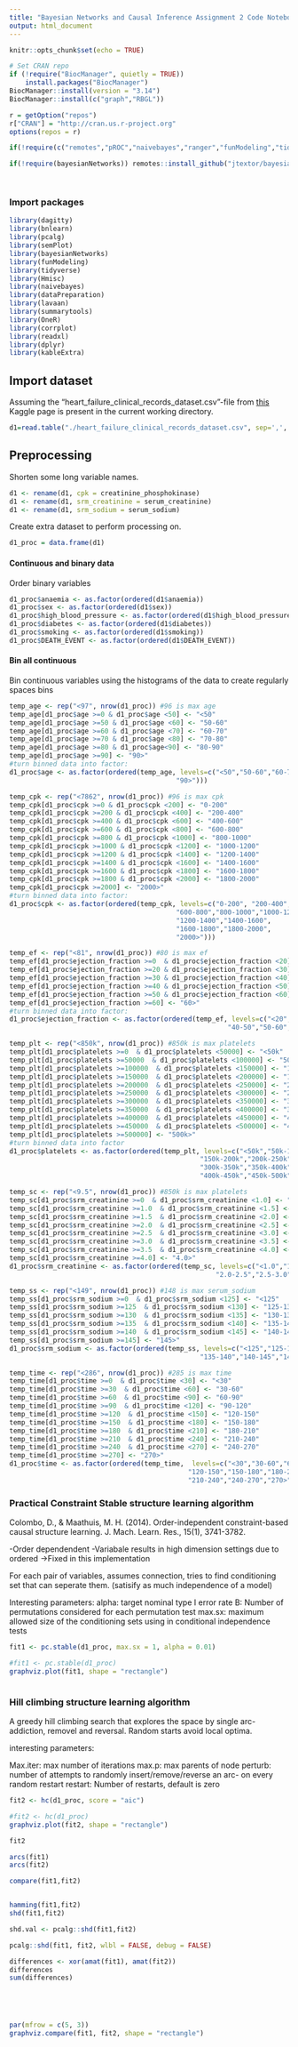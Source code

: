 ---
title: "Bayesian Networks and Causal Inference Assignment 2 Code Noteboo"
output: html_document
---

```{r setup, include=FALSE}
knitr::opts_chunk$set(echo = TRUE)
```




```{r,echo=FALSE,results='hide',message=FALSE, warning=FALSE, include=FALSE}
# Set CRAN repo
if (!require("BiocManager", quietly = TRUE))
    install.packages("BiocManager")
BiocManager::install(version = "3.14")
BiocManager::install(c("graph","RBGL"))

r = getOption("repos")
r["CRAN"] = "http://cran.us.r-project.org"
options(repos = r)

if(!require(c("remotes","pROC","naivebayes","ranger","funModeling","tidyverse","Hmisc", "bnlearn", "naivebayes", "dagitty", "dataPreparation", "lavaan", "summarytools", "OneR","corrplot","semPlot", "knitr","readxl","dplyr","kableExtra","pcalg"))) install.packages(c("remotes","pROC","naivebayes","ranger","funModeling","tidyverse","Hmisc", "bnlearn", "naivebayes", "dagitty", "dataPreparation", "lavaan", "summarytools", "OneR","corrplot","semPlot","knitr","readxl","dplyr","kableExtra","pcalg"), dependencies = TRUE)

if(!require(bayesianNetworks)) remotes::install_github("jtextor/bayesianNetworks")




```

\small
### Import packages
```{r, results='hide',message=FALSE}
library(dagitty)
library(bnlearn)
library(pcalg)
library(semPlot)
library(bayesianNetworks)
library(funModeling) 
library(tidyverse) 
library(Hmisc)
library(naivebayes)
library(dataPreparation)
library(lavaan)
library(summarytools)
library(OneR)
library(corrplot)
library(readxl)
library(dplyr)
library(kableExtra)
```


## Import dataset

Assuming the "heart_failure_clinical_records_dataset.csv"-file from [this](https://www.kaggle.com/andrewmvd/heart-failure-clinical-data/download) Kaggle page is present in the current working directory.


```{r }
d1=read.table("./heart_failure_clinical_records_dataset.csv", sep=',', header=TRUE)
```

## Preprocessing 

Shorten some long variable names.
```{r }
d1 <- rename(d1, cpk = creatinine_phosphokinase)
d1 <- rename(d1, srm_creatinine = serum_creatinine)
d1 <- rename(d1, srm_sodium = serum_sodium)
```

Create extra dataset to perform processing on.
```{r }
d1_proc = data.frame(d1)
```

#### Continuous and binary data

Order binary variables

```{r}

d1_proc$anaemia <- as.factor(ordered(d1$anaemia))
d1_proc$sex <- as.factor(ordered(d1$sex))
d1_proc$high_blood_pressure <- as.factor(ordered(d1$high_blood_pressure))
d1_proc$diabetes <- as.factor(ordered(d1$diabetes))
d1_proc$smoking <- as.factor(ordered(d1$smoking))
d1_proc$DEATH_EVENT <- as.factor(ordered(d1$DEATH_EVENT))

```

#### Bin all continuous

Bin continuous variables using the histograms of the data to create regularly spaces bins

\scriptsize 

```{r}
temp_age <- rep("<97", nrow(d1_proc)) #96 is max age
temp_age[d1_proc$age >=0 & d1_proc$age <50] <- "<50"
temp_age[d1_proc$age >=50 & d1_proc$age <60] <- "50-60"
temp_age[d1_proc$age >=60 & d1_proc$age <70] <- "60-70"
temp_age[d1_proc$age >=70 & d1_proc$age <80] <- "70-80"
temp_age[d1_proc$age >=80 & d1_proc$age<90] <- "80-90"
temp_age[d1_proc$age >=90] <- "90>"
#turn binned data into factor:
d1_proc$age <- as.factor(ordered(temp_age, levels=c("<50","50-60","60-70","70-80","80-90",
                                          "90>")))

temp_cpk <- rep("<7862", nrow(d1_proc)) #96 is max cpk
temp_cpk[d1_proc$cpk >=0 & d1_proc$cpk <200] <- "0-200"
temp_cpk[d1_proc$cpk >=200 & d1_proc$cpk <400] <- "200-400"
temp_cpk[d1_proc$cpk >=400 & d1_proc$cpk <600] <- "400-600"
temp_cpk[d1_proc$cpk >=600 & d1_proc$cpk <800] <- "600-800"
temp_cpk[d1_proc$cpk >=800 & d1_proc$cpk <1000] <- "800-1000"
temp_cpk[d1_proc$cpk >=1000 & d1_proc$cpk <1200] <- "1000-1200"
temp_cpk[d1_proc$cpk >=1200 & d1_proc$cpk <1400] <- "1200-1400"
temp_cpk[d1_proc$cpk >=1400 & d1_proc$cpk <1600] <- "1400-1600"
temp_cpk[d1_proc$cpk >=1600 & d1_proc$cpk <1800] <- "1600-1800"
temp_cpk[d1_proc$cpk >=1800 & d1_proc$cpk <2000] <- "1800-2000"
temp_cpk[d1_proc$cpk >=2000] <- "2000>"
#turn binned data into factor:
d1_proc$cpk <- as.factor(ordered(temp_cpk, levels=c("0-200", "200-400", "400-600",
                                          "600-800","800-1000","1000-1200",
                                          "1200-1400","1400-1600",
                                          "1600-1800","1800-2000",
                                          "2000>")))

temp_ef <- rep("<81", nrow(d1_proc)) #80 is max ef
temp_ef[d1_proc$ejection_fraction >=0  & d1_proc$ejection_fraction <20] <- "<20"
temp_ef[d1_proc$ejection_fraction >=20 & d1_proc$ejection_fraction <30] <- "20-30"
temp_ef[d1_proc$ejection_fraction >=30 & d1_proc$ejection_fraction <40] <- "30-40"
temp_ef[d1_proc$ejection_fraction >=40 & d1_proc$ejection_fraction <50] <- "40-50"
temp_ef[d1_proc$ejection_fraction >=50 & d1_proc$ejection_fraction <60] <- "50-60"
temp_ef[d1_proc$ejection_fraction >=60] <- "60>"
#turn binned data into factor:
d1_proc$ejection_fraction <- as.factor(ordered(temp_ef, levels=c("<20","20-30","30-40",
                                                       "40-50","50-60","60>")))

temp_plt <- rep("<850k", nrow(d1_proc)) #850k is max platelets
temp_plt[d1_proc$platelets >=0  & d1_proc$platelets <50000] <- "<50k"
temp_plt[d1_proc$platelets >=50000  & d1_proc$platelets <100000] <- "50k-100k"
temp_plt[d1_proc$platelets >=100000  & d1_proc$platelets <150000] <- "100k-150k"
temp_plt[d1_proc$platelets >=150000  & d1_proc$platelets <200000] <- "150k-200k"
temp_plt[d1_proc$platelets >=200000  & d1_proc$platelets <250000] <- "200k-250k"
temp_plt[d1_proc$platelets >=250000  & d1_proc$platelets <300000] <- "250k-300k"
temp_plt[d1_proc$platelets >=300000  & d1_proc$platelets <350000] <- "300k-350k"
temp_plt[d1_proc$platelets >=350000  & d1_proc$platelets <400000] <- "350k-400k"
temp_plt[d1_proc$platelets >=400000  & d1_proc$platelets <450000] <- "400k-450k"
temp_plt[d1_proc$platelets >=450000  & d1_proc$platelets <500000] <- "450k-500k"
temp_plt[d1_proc$platelets >=500000] <- "500k>"
#turn binned data into factor
d1_proc$platelets <- as.factor(ordered(temp_plt, levels=c("<50k","50k-100k","100k-150k",
                                                "150k-200k","200k-250k","250k-300k",
                                                "300k-350k","350k-400k",
                                                "400k-450k","450k-500k","500k>")))

temp_sc <- rep("<9.5", nrow(d1_proc)) #850k is max platelets
temp_sc[d1_proc$srm_creatinine >=0  & d1_proc$srm_creatinine <1.0] <- "<1.0"
temp_sc[d1_proc$srm_creatinine >=1.0  & d1_proc$srm_creatinine <1.5] <- "1.0-1.5"
temp_sc[d1_proc$srm_creatinine >=1.5  & d1_proc$srm_creatinine <2.0] <- "1.5-2.0"
temp_sc[d1_proc$srm_creatinine >=2.0  & d1_proc$srm_creatinine <2.5] <- "2.0-2.5"
temp_sc[d1_proc$srm_creatinine >=2.5  & d1_proc$srm_creatinine <3.0] <- "2.5-3.0"
temp_sc[d1_proc$srm_creatinine >=3.0  & d1_proc$srm_creatinine <3.5] <- "3.0-3.5"
temp_sc[d1_proc$srm_creatinine >=3.5  & d1_proc$srm_creatinine <4.0] <- "3.5-4.0"
temp_sc[d1_proc$srm_creatinine >=4.0] <- "4.0>"
d1_proc$srm_creatinine <- as.factor(ordered(temp_sc, levels=c("<1.0","1.0-1.5","1.5-2.0",
                                                    "2.0-2.5","2.5-3.0","3.0-3.5","3.5-4.0","4.0>")))

temp_ss <- rep("<149", nrow(d1_proc)) #148 is max serum_sodium
temp_ss[d1_proc$srm_sodium >=0  & d1_proc$srm_sodium <125] <- "<125"
temp_ss[d1_proc$srm_sodium >=125  & d1_proc$srm_sodium <130] <- "125-130"
temp_ss[d1_proc$srm_sodium >=130  & d1_proc$srm_sodium <135] <- "130-135"
temp_ss[d1_proc$srm_sodium >=135  & d1_proc$srm_sodium <140] <- "135-140"
temp_ss[d1_proc$srm_sodium >=140  & d1_proc$srm_sodium <145] <- "140-145"
temp_ss[d1_proc$srm_sodium >=145] <- "145>"
d1_proc$srm_sodium <- as.factor(ordered(temp_ss, levels=c("<125","125-130", "130-135", 
                                                "135-140","140-145","145>")))

temp_time <- rep("<286", nrow(d1_proc)) #285 is max time
temp_time[d1_proc$time >=0  & d1_proc$time <30] <- "<30"
temp_time[d1_proc$time >=30  & d1_proc$time <60] <- "30-60"
temp_time[d1_proc$time >=60  & d1_proc$time <90] <- "60-90"
temp_time[d1_proc$time >=90  & d1_proc$time <120] <- "90-120"
temp_time[d1_proc$time >=120  & d1_proc$time <150] <- "120-150"
temp_time[d1_proc$time >=150  & d1_proc$time <180] <- "150-180"
temp_time[d1_proc$time >=180  & d1_proc$time <210] <- "180-210"
temp_time[d1_proc$time >=210  & d1_proc$time <240] <- "210-240"
temp_time[d1_proc$time >=240  & d1_proc$time <270] <- "240-270"
temp_time[d1_proc$time >=270] <- "270>"
d1_proc$time <- as.factor(ordered(temp_time,  levels=c("<30","30-60","60-90","90-120",
                                             "120-150","150-180","180-210",
                                             "210-240","240-270","270>")))


```

\normalsize
\newpage




### Practical Constraint Stable structure learning algorithm
Colombo, D., & Maathuis, M. H. (2014). Order-independent constraint-based causal structure learning. J. Mach. Learn. Res., 15(1), 3741-3782.

-Order dependendent
-Variabale results in high dimension settings due to ordered
->Fixed in this implementation

For each pair of variables, assumes connection, tries to find conditioning set that can seperate them. (satisify as much independence of a model)

Interesting parameters:
alpha: target nominal type I error rate
B: Number of permutations considered for each permutation test
max.sx: maximum allowed size of the conditioning sets using in conditional independence tests


```{r }
fit1 <- pc.stable(d1_proc, max.sx = 1, alpha = 0.01)

#fit1 <- pc.stable(d1_proc)
graphviz.plot(fit1, shape = "rectangle")



```



### Hill climbing structure learning algorithm
A greedy hill climbing search that explores the space by single arc-addiction, removel and reversal. Random starts avoid local optima.

interesting parameters:

Max.iter: max number of iterations
max.p: max parents of node
perturb: number of attempts to randomly insert/remove/reverse an arc- on every random restart
restart: Number of restarts, default is zero


```{r }
fit2 <- hc(d1_proc, score = "aic")

#fit2 <- hc(d1_proc)
graphviz.plot(fit2, shape = "rectangle")

fit2
```


```{r}

arcs(fit1)
arcs(fit2)

compare(fit1,fit2)


hamming(fit1,fit2)
shd(fit1,fit2)

shd.val <- pcalg::shd(fit1,fit2)

pcalg::shd(fit1, fit2, wlbl = FALSE, debug = FALSE)

differences <- xor(amat(fit1), amat(fit2))
differences
sum(differences)





par(mfrow = c(5, 3))
graphviz.compare(fit1, fit2, shape = "rectangle")
```



